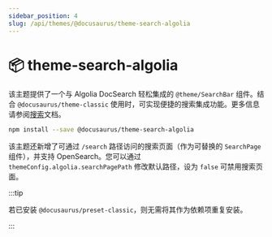 ```yaml
---
sidebar_position: 4
slug: /api/themes/@docusaurus/theme-search-algolia
---
```


# 📦 theme-search-algolia

该主题提供了一个与 Algolia DocSearch 轻松集成的 `@theme/SearchBar` 组件。结合 `@docusaurus/theme-classic` 使用时，可实现便捷的搜索集成功能。更多信息请参阅[搜索](../../search.mdx)文档。

```bash npm2yarn
npm install --save @docusaurus/theme-search-algolia
```

该主题还新增了可通过 `/search` 路径访问的搜索页面（作为可替换的 `SearchPage` 组件），并支持 OpenSearch。您可以通过 `themeConfig.algolia.searchPagePath` 修改默认路径，设为 `false` 可禁用搜索页面。

:::tip

若已安装 `@docusaurus/preset-classic`，则无需将其作为依赖项重复安装。

:::